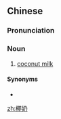 ==Chinese==
{{zh-forms}}

===Pronunciation===
{{zh-pron
|m=椰nǎi
|c=je4 naai5
|cat=n
}}

===Noun===
{{zh-noun}}

# [[coconut milk]]

====Synonyms====
* {{zh-l|椰漿}}

[[zh:椰奶]]